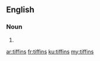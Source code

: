 ==English==

===Noun===
{{head|en|plural}}

# {{plural of|tiffin|lang=en|nocat=1}}

[[ar:tiffins]]
[[fr:tiffins]]
[[ku:tiffins]]
[[my:tiffins]]